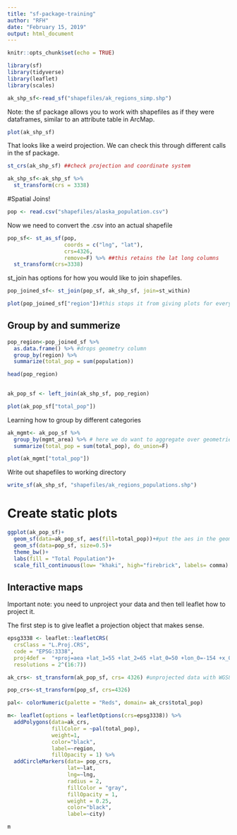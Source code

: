 ```yaml
---
title: "sf-package-training"
author: "RFH"
date: "February 15, 2019"
output: html_document
---
```


```r
knitr::opts_chunk$set(echo = TRUE)
```

```r
library(sf)
library(tidyverse)
library(leaflet)
library(scales)
```

```r
ak_shp_sf<-read_sf("shapefiles/ak_regions_simp.shp")
```

Note: the sf package allows you to work with shapefiles as if they were dataframes, similar to an attribute table in ArcMap.

```r
plot(ak_shp_sf)
```

That looks like a weird projection. We can check this through different calls in the sf package.

```r
st_crs(ak_shp_sf) ##check projection and coordinate system

ak_shp_sf<-ak_shp_sf %>% 
  st_transform(crs = 3338)
```

#Spatial Joins!
```r
pop <- read.csv("shapefiles/alaska_population.csv")
```

Now we need to convert the .csv into an actual shapefile

```r
pop_sf<- st_as_sf(pop, 
                  coords = c("lng", "lat"),
                  crs=4326,
                  remove=F) %>% ##this retains the lat long columns
  st_transform(crs=3338)
```

st_join has options for how you would like to join shapefiles.

```r
pop_joined_sf<- st_join(pop_sf, ak_shp_sf, join=st_within)

plot(pop_joined_sf["region"])#this stops it from giving plots for every column
```

## Group by and summerize

```r
pop_region<-pop_joined_sf %>% 
  as.data.frame() %>% #drops geometry column
  group_by(region) %>% 
  summarize(total_pop = sum(population))

head(pop_region)
  
```

```r
ak_pop_sf <- left_join(ak_shp_sf, pop_region)

plot(ak_pop_sf["total_pop"])
```

Learning how to group by different categories

```r
ak_mgmt<- ak_pop_sf %>% 
  group_by(mgmt_area) %>% # here we do want to aggregate over geometries
  summarize(total_pop = sum(total_pop), do_union=F)

plot(ak_mgmt["total_pop"])
```


Write out shapefiles to working directory

```r
write_sf(ak_shp_sf, "shapefiles/ak_regions_populations.shp")
```

# Create static plots
```r
ggplot(ak_pop_sf)+
  geom_sf(data=ak_pop_sf, aes(fill=total_pop))+#put the aes in the geom_sf to help with layering
  geom_sf(data=pop_sf, size=0.5)+
  theme_bw()+
  labs(fill = "Total Population")+
  scale_fill_continuous(low= "khaki", high="firebrick", labels= comma)
```
## Interactive maps

Important note: you need to unproject your data and then tell leaflet how to project it.

The first step is to give leaflet a projection object that makes sense.

```r
epsg3338 <- leaflet::leafletCRS(
  crsClass = "L.Proj.CRS",
  code = "EPSG:3338",
  proj4def =  "+proj=aea +lat_1=55 +lat_2=65 +lat_0=50 +lon_0=-154 +x_0=0 +y_0=0 +ellps=GRS80 +towgs84=0,0,0,0,0,0,0 +units=m +no_defs",
  resolutions = 2^(16:7))

```

```r
ak_crs<- st_transform(ak_pop_sf, crs= 4326) #unprojected data with WGS84 datum

pop_crs<-st_transform(pop_sf, crs=4326)
```

```r
pal<- colorNumeric(palette = "Reds", domain= ak_crs$total_pop)

m<- leaflet(options = leafletOptions(crs=epsg3338)) %>% 
  addPolygons(data=ak_crs, 
              fillColor = ~pal(total_pop),
              weight=1,
              color="black",
              label=~region,
              fillOpacity = 1) %>% 
  addCircleMarkers(data= pop_crs,
                   lat=~lat,
                   lng=~lng,
                   radius = 2,
                   fillColor = "gray",
                   fillOpacity = 1,
                   weight = 0.25,
                   color="black",
                   label=~city)

m

```

